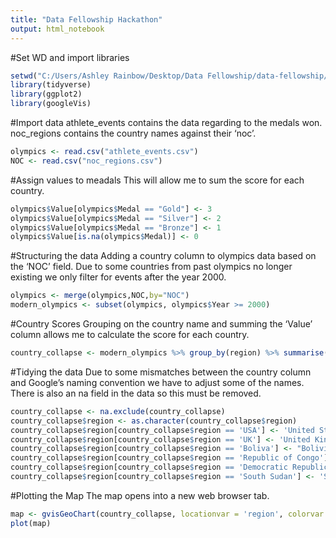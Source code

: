 ```yaml
---
title: "Data Fellowship Hackathon"
output: html_notebook
---
```

#Set WD and import libraries
```r
setwd("C:/Users/Ashley Rainbow/Desktop/Data Fellowship/data-fellowship/Hackathon 1")
library(tidyverse)
library(ggplot2)
library(googleVis)
```


#Import data
athlete_events contains the data regarding to the medals won. noc_regions contains the country names against their 'noc'. 
```r
olympics <- read.csv("athlete_events.csv")
NOC <- read.csv("noc_regions.csv")
```

#Assign values to meadals
This will allow me to sum the score for each country.
```r
olympics$Value[olympics$Medal == "Gold"] <- 3
olympics$Value[olympics$Medal == "Silver"] <- 2
olympics$Value[olympics$Medal == "Bronze"] <- 1
olympics$Value[is.na(olympics$Medal)] <- 0
```

#Structuring the data
Adding a country column to olympics data based on the 'NOC' field. 
Due to some countries from past olympics no longer existing we only filter for events after the year 2000. 
```r
olympics <- merge(olympics,NOC,by="NOC")
modern_olympics <- subset(olympics, olympics$Year >= 2000)
```

#Country Scores
Grouping on the country name and summing the 'Value' column allows me to calculate the score for each country. 
```r
country_collapse <- modern_olympics %>% group_by(region) %>% summarise(Total = sum(Value))
```

#Tidying the data
Due to some mismatches between the country column and Google's naming convention we have to adjust some of the names.
There is also an na field in the data so this must be removed.
```r
country_collapse <- na.exclude(country_collapse)
country_collapse$region <- as.character(country_collapse$region) 
country_collapse$region[country_collapse$region == 'USA'] <- 'United States'
country_collapse$region[country_collapse$region == 'UK'] <- 'United Kingdom'
country_collapse$region[country_collapse$region == 'Boliva'] <- "Bolivia"
country_collapse$region[country_collapse$region == 'Republic of Congo'] <- 'CG'
country_collapse$region[country_collapse$region == 'Democratic Republic of the Congo'] <- 'CD'
country_collapse$region[country_collapse$region == 'South Sudan'] <- 'SS'
```

#Plotting the Map
The map opens into a new web browser tab.
```r
map <- gvisGeoChart(country_collapse, locationvar = 'region', colorvar = 'Total', hovervar = 'Total', options = list(width=1000, height=700))
plot(map)
```
